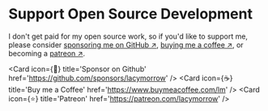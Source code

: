 # Support Open Source Development

I don't get paid for my open source work, so if you'd like to support me, please consider [sponsoring me on GitHub ↗](https://https://github.com/sponsors/lacymorrow),
[buying me a coffee ↗](https://www.buymeacoffee.com/lm), or becoming a [patreon ↗](https://patreon.com/lacymorrow).

<Cards>

  <Card
    icon={<span>🦄</span>}
    title='Sponsor on Github'
    href='https://github.com/sponsors/lacymorrow'
  />
	  <Card
    icon={<span>☕️</span>}
    title='Buy me a Coffee'
    href='https://www.buymeacoffee.com/lm'
  />
  <Card icon={<span>⭐️</span>} title='Patreon' href='https://patreon.com/lacymorrow' />
</Cards>
